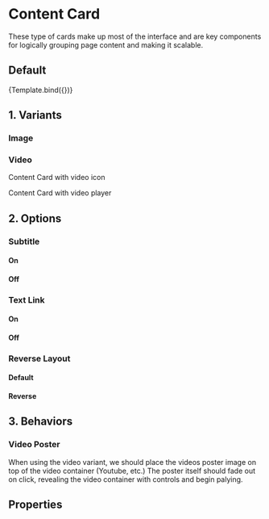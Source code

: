 
<Meta
  title="Components/Structure/Cards/ContentCard"
  component={ContentCard}
  decorators={[withDesign]}
/>


# Content Card

These type of cards make up most of the interface and are key components for logically grouping page content and making it scalable.

## Default

<Canvas className='sb-content-card default'>
  <Story
    name="ContentCard"
    args={{
      ...example,
    }}
    parameters={{
      design: {
        name: 'Figma Design',
        type: 'figma',
        url:
          'https://www.figma.com/file/TENnOP4K38G6r3vDL3emCP/AB---Style-Guide?node-id=7097%3A128486',
      },
    }}
  >
    {Template.bind({})}
  </Story>
</Canvas>

## 1. Variants

### Image
<Canvas>
  <ContentCard {...example} responsive={false} />
</Canvas>

### Video

Content Card with video icon

<Canvas>
  <ContentCard {...example} responsive={false} videoIcon />
</Canvas>

Content Card with video player

<Canvas>
  <ContentCard {...example} responsive={false} videoPlayer />
</Canvas>

## 2. Options

### Subtitle

#### On
<Canvas>
  <ContentCard {...example} responsive contentLink={null}/>
</Canvas>

#### Off
<Canvas>
  <ContentCard {...example} responsive subtitle={null} reverse contentLink={null}/>
</Canvas>

### Text Link

#### On
<Canvas>
  <ContentCard {...example} subtitle={null} responsive />
</Canvas>

#### Off
<Canvas>
  <ContentCard {...example} subtitle={null} responsive contentLink={null} />
</Canvas>

### Reverse Layout

#### Default
<Canvas>
  <ContentCard {...example} responsive />
</Canvas>

#### Reverse
<Canvas>
  <ContentCard {...example} responsive reverse />
</Canvas>

## 3. Behaviors

### Video Poster

When using the video variant, we should place the videos poster image on top of the video container (Youtube, etc.) The poster itself should fade out on click, revealing the video container with controls and begin palying.

<Canvas>
  <ContentCard {...example} responsive videoPlayer />
</Canvas>

<Canvas>
  <Container>
    <Row>
      <Col xs={12} sm={12} md={4} lg={4} className="mb-md-8">
        <ContentCard {...example} responsive={false} videoIcon />
      </Col>
      <Col xs={12} sm={12} md={4} lg={4} className="mb-md-8">
        <ContentCard {...example} responsive={false} videoIcon />
      </Col>
      <Col xs={12} sm={12} md={4} lg={4} className="mb-md-8">
        <ContentCard {...example} responsive={false} videoIcon />
      </Col>
    </Row>
  </Container>
</Canvas>

## Properties

<ArgsTable of={ContentCard} />
